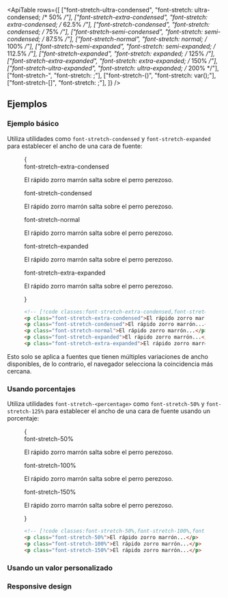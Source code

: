 

<ApiTable
  rows={[
    ["font-stretch-ultra-condensed", "font-stretch: ultra-condensed; /* 50% */"],
    ["font-stretch-extra-condensed", "font-stretch: extra-condensed; /* 62.5% */"],
    ["font-stretch-condensed", "font-stretch: condensed; /* 75% */"],
    ["font-stretch-semi-condensed", "font-stretch: semi-condensed; /* 87.5% */"],
    ["font-stretch-normal", "font-stretch: normal; /* 100% */"],
    ["font-stretch-semi-expanded", "font-stretch: semi-expanded; /* 112.5% */"],
    ["font-stretch-expanded", "font-stretch: expanded; /* 125% */"],
    ["font-stretch-extra-expanded", "font-stretch: extra-expanded; /* 150% */"],
    ["font-stretch-ultra-expanded", "font-stretch: ultra-expanded; /* 200% */"],
    ["font-stretch-<percentage>", "font-stretch: <percentage>;"],
    ["font-stretch-(<custom-property>)", "font-stretch: var(<custom-property>);"],
    ["font-stretch-[<value>]", "font-stretch: <value>;"],
  ]}
/>

## Ejemplos

### Ejemplo básico

Utiliza utilidades como `font-stretch-condensed` y `font-stretch-expanded` para establecer el ancho de una cara de fuente:

<Figure>

<Example>
  {
    <div className="flex flex-col gap-8">
      <div>
        <span className="mb-3 font-mono text-xs font-medium text-gray-500 dark:text-gray-400">
          font-stretch-extra-condensed
        </span>
        <p className="font-[system-ui] text-xl font-medium text-gray-900 font-stretch-extra-condensed dark:text-gray-200">
          El rápido zorro marrón salta sobre el perro perezoso.
        </p>
      </div>
      <div>
        <span className="mb-3 font-mono text-xs font-medium text-gray-500 dark:text-gray-400">
          font-stretch-condensed
        </span>
        <p className="font-[system-ui] text-xl font-medium text-gray-900 font-stretch-condensed dark:text-gray-200">
          El rápido zorro marrón salta sobre el perro perezoso.
        </p>
      </div>
      <div>
        <span className="mb-3 font-mono text-xs font-medium text-gray-500 dark:text-gray-400">font-stretch-normal</span>
        <p className="font-[system-ui] text-xl font-medium text-gray-900 font-stretch-normal dark:text-gray-200">
          El rápido zorro marrón salta sobre el perro perezoso.
        </p>
      </div>
      <div>
        <span className="mb-3 font-mono text-xs font-medium text-gray-500 dark:text-gray-400">
          font-stretch-expanded
        </span>
        <p className="font-[system-ui] text-xl font-medium text-gray-900 font-stretch-expanded dark:text-gray-200">
          El rápido zorro marrón salta sobre el perro perezoso.
        </p>
      </div>
      <div>
        <span className="mb-3 font-mono text-xs font-medium text-gray-500 dark:text-gray-400">
          font-stretch-extra-expanded
        </span>
        <p className="font-[system-ui] text-xl font-medium text-gray-900 font-stretch-extra-expanded dark:text-gray-200">
          El rápido zorro marrón salta sobre el perro perezoso.
        </p>
      </div>
    </div>
  }
</Example>

```html
<!-- [!code classes:font-stretch-extra-condensed,font-stretch-condensed,font-stretch-normal,font-stretch-expanded,font-stretch-extra-expanded] -->
<p class="font-stretch-extra-condensed">El rápido zorro marrón...</p>
<p class="font-stretch-condensed">El rápido zorro marrón...</p>
<p class="font-stretch-normal">El rápido zorro marrón...</p>
<p class="font-stretch-expanded">El rápido zorro marrón...</p>
<p class="font-stretch-extra-expanded">El rápido zorro marrón...</p>
```

</Figure>

Esto solo se aplica a fuentes que tienen múltiples variaciones de ancho disponibles, de lo contrario, el navegador selecciona la coincidencia más cercana.

### Usando porcentajes

Utiliza utilidades `font-stretch-<percentage>` como `font-stretch-50%` y `font-stretch-125%` para establecer el ancho de una cara de fuente usando un porcentaje:

<Figure>

<Example>
  {
    <div className="flex flex-col gap-8">
      <div>
        <span className="mb-3 font-mono text-xs font-medium text-gray-500 dark:text-gray-400">font-stretch-50%</span>
        <p className="font-[system-ui] text-xl font-medium text-gray-900 font-stretch-50% dark:text-gray-200">
          El rápido zorro marrón salta sobre el perro perezoso.
        </p>
      </div>
      <div>
        <span className="mb-3 font-mono text-xs font-medium text-gray-500 dark:text-gray-400">font-stretch-100%</span>
        <p className="font-[system-ui] text-xl font-medium text-gray-900 font-stretch-100% dark:text-gray-200">
          El rápido zorro marrón salta sobre el perro perezoso.
        </p>
      </div>
      <div>
        <span className="mb-3 font-mono text-xs font-medium text-gray-500 dark:text-gray-400">font-stretch-150%</span>
        <p className="font-[system-ui] text-xl font-medium text-gray-900 font-stretch-150% dark:text-gray-200">
          El rápido zorro marrón salta sobre el perro perezoso.
        </p>
      </div>
    </div>
  }
</Example>

```html
<!-- [!code classes:font-stretch-50%,font-stretch-100%,font-stretch-150%] -->
<p class="font-stretch-50%">El rápido zorro marrón...</p>
<p class="font-stretch-100%">El rápido zorro marrón...</p>
<p class="font-stretch-150%">El rápido zorro marrón...</p>
```

</Figure>

### Usando un valor personalizado

<UsingACustomValue element="p" utility="font-stretch" value="66.66%" name="font width" variable="font-width" />

### Responsive design

<ResponsiveDesign property="font-stretch" defaultClass="font-stretch-normal" featuredClass="font-stretch-expanded" />
